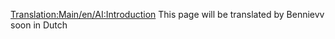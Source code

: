 {{nl/Vertaling|Introduction|0}}
[[Translation:Main/en/AI:Introduction]]
{{en/-}}
This page will be translated by Bennievv soon in Dutch